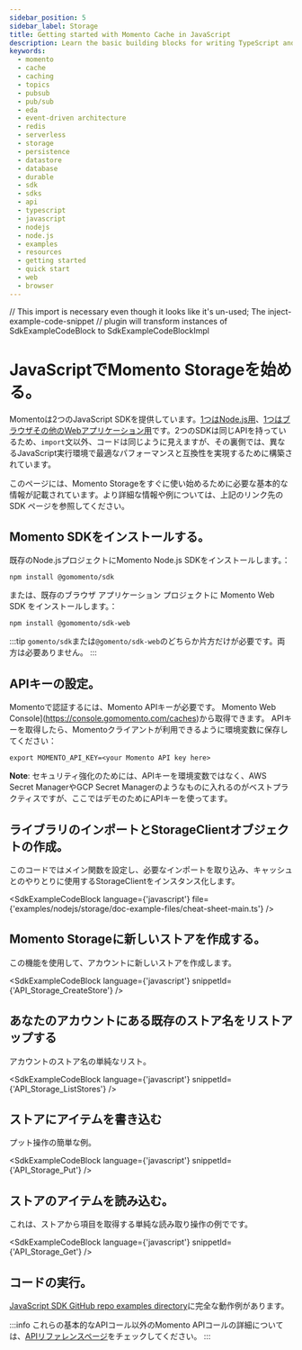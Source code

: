 ```yaml
---
sidebar_position: 5
sidebar_label: Storage
title: Getting started with Momento Cache in JavaScript
description: Learn the basic building blocks for writing TypeScript and JavaScript code to interact with Momento Cache.
keywords:
  - momento
  - cache
  - caching
  - topics
  - pubsub
  - pub/sub
  - eda
  - event-driven architecture
  - redis
  - serverless
  - storage
  - persistence
  - datastore
  - database
  - durable
  - sdk
  - sdks
  - api
  - typescript
  - javascript
  - nodejs
  - node.js
  - examples
  - resources
  - getting started
  - quick start
  - web
  - browser
---
```


// This import is necessary even though it looks like it's un-used; The inject-example-code-snippet
// plugin will transform instances of SdkExampleCodeBlock to SdkExampleCodeBlockImpl

# JavaScriptでMomento Storageを始める。

Momentoは2つのJavaScript SDKを提供しています。[1つはNode.js用](/sdks/nodejs)、[1つはブラウザその他のWebアプリケーション用](/sdks/web)です。2つのSDKは同じAPIを持っているため、`import`文以外、コードは同じように見えますが、その裏側では、異なるJavaScript実行環境で最適なパフォーマンスと互換性を実現するために構築されています。

このページには、Momento Storageをすぐに使い始めるために必要な基本的な情報が記載されています。より詳細な情報や例については、上記のリンク先の SDK ページを参照してください。

## Momento SDKをインストールする。

既存のNode.jsプロジェクトにMomento Node.js SDKをインストールします。：

```cli
npm install @gomomento/sdk
```

または、既存のブラウザ アプリケーション プロジェクトに Momento Web SDK をインストールします。：

```cli
npm install @gomomento/sdk-web
```

:::tip
`gomento/sdk`または`@gomento/sdk-web`のどちらか片方だけが必要です。両方は必要ありません。
:::

## APIキーの設定。

Momentoで認証するには、Momento APIキーが必要です。 Momento Web Console](https://console.gomomento.com/caches)から取得できます。
APIキーを取得したら、Momentoクライアントが利用できるように環境変数に保存してください：

```
export MOMENTO_API_KEY=<your Momento API key here>
```

**Note**:  セキュリティ強化のためには、APIキーを環境変数ではなく、AWS Secret ManagerやGCP Secret Managerのようなものに入れるのがベストプラクティスですが、ここではデモのためにAPIキーを使ってます。

## ライブラリのインポートとStorageClientオブジェクトの作成。
このコードではメイン関数を設定し、必要なインポートを取り込み、キャッシュとのやりとりに使用するStorageClientをインスタンス化します。

<SdkExampleCodeBlock language={'javascript'} file={'examples/nodejs/storage/doc-example-files/cheat-sheet-main.ts'} />

## Momento Storageに新しいストアを作成する。
この機能を使用して、アカウントに新しいストアを作成します。

<SdkExampleCodeBlock language={'javascript'} snippetId={'API_Storage_CreateStore'} />

## あなたのアカウントにある既存のストア名をリストアップする
アカウントのストア名の単純なリスト。

<SdkExampleCodeBlock language={'javascript'} snippetId={'API_Storage_ListStores'} />

## ストアにアイテムを書き込む
プット操作の簡単な例。

<SdkExampleCodeBlock language={'javascript'} snippetId={'API_Storage_Put'} />

## ストアのアイテムを読み込む。
これは、ストアから項目を取得する単純な読み取り操作の例でです。

<SdkExampleCodeBlock language={'javascript'} snippetId={'API_Storage_Get'} />

## コードの実行。

[JavaScript SDK GitHub repo examples directory](https://github.com/momentohq/client-sdk-javascript/blob/main/examples)に完全な動作例があります。

:::info
これらの基本的なAPIコール以外のMomento APIコールの詳細については、[APIリファレンスページ](/storage/develop/api-reference/index.mdx)をチェックしてください。
:::
